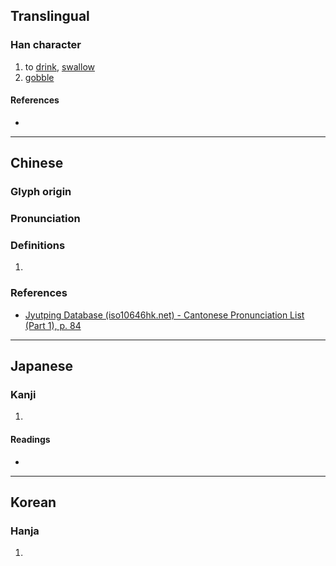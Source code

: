 {{character info}}
==Translingual==

===Han character===
{{Han char|rn=30|rad=口|as=14|sn=17|four=66033|canj=RYWE,RYWF|ids=⿰口遝}}

# to [[drink]], [[swallow]]
# [[gobble]]

====References====
* {{Han ref|kx=0211.290|dkj=04451|dj=0434.230|hdz=10696.150|uh=5683|ud=22147|bh=ECC5|bd=60613}}

----

==Chinese==
{{zh-forms}}

===Glyph origin===
{{Han etym}}

===Pronunciation===
{{zh-pron
|m=huō,tā
|c=daap6,taap3
|mc=y
|oc=y
|cat=
}}

===Definitions===
{{zh-hanzi}}

# {{rfdef|zh|sort=口14}}

===References===
* [http://www.iso10646hk.net/jp/document/download.jsp Jyutping Database (iso10646hk.net) - Cantonese Pronunciation List (Part 1), p. 84]

----

==Japanese==

===Kanji===
{{ja-kanji|grade=|rs=口14}}

# {{rfdef|ja|sort=口14}}

====Readings====
* {{ja-readings|on=とう,たい,て|kun=すする,かまない}}

----

==Korean==

===Hanja===
{{ko-hanja|hangeul=탑|rv=tap|mr=t'ap}}

# {{rfdef|ko|sort=口14}}